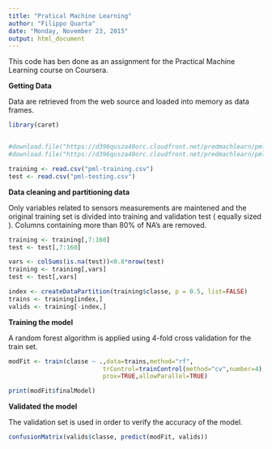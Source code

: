 ---
title: "Pratical Machine Learning"
author: "Filippo Quarta"
date: "Monday, November 23, 2015"
output: html_document
---

This code has ben done as an assignment for the Practical Machine Learning course on Coursera. 


**Getting Data**

Data are retrieved from the web source and loaded into memory as data frames.

```{r}
library(caret)


#download.file("https://d396qusza40orc.cloudfront.net/predmachlearn/pml-training.csv",destfile = "pml-training.csv")
#download.file("https://d396qusza40orc.cloudfront.net/predmachlearn/pml-testing.csv", destfile = "pml-testing.csv")

training <- read.csv("pml-training.csv")
test <- read.csv("pml-testing.csv")

```

**Data cleaning and partitioning data**

Only variables related to sensors measurements are maintened and the original training set is divided into training and validation test ( equally sized ). Columns containing more than 80% of NA's are removed.

```{r}

training <- training[,7:160]
test <- test[,7:160]

vars <- colSums(is.na(test))<0.8*nrow(test)
training <- training[,vars]
test <- test[,vars]

index <- createDataPartition(training$classe, p = 0.5, list=FALSE)
trains <- training[index,]
valids <- training[-index,]

```

**Training the model**

A random forest algorithm is applied using 4-fold cross validation for the train set.

```{r}

modFit <- train(classe ~ .,data=trains,method="rf",
                          trControl=trainControl(method="cv",number=4),
                          prox=TRUE,allowParallel=TRUE)

print(modFit$finalModel)
```


**Validated the model**

The validation set is used in order to verify the accuracy of the model.

```{r}

confusionMatrix(valids$classe, predict(modFit, valids))

```

